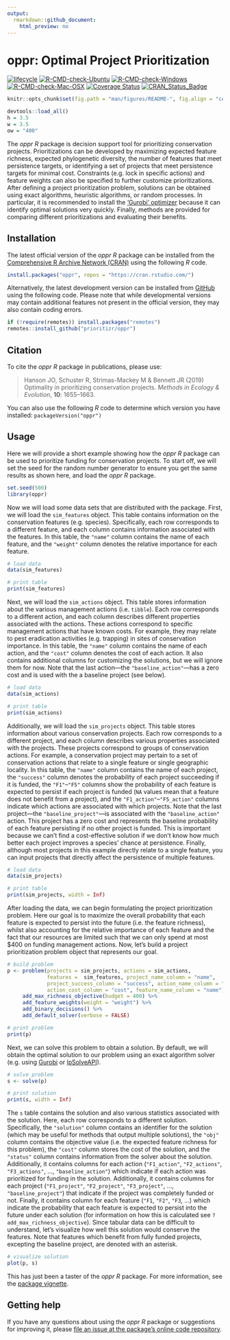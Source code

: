 ```yaml
---
output:
  rmarkdown::github_document:
    html_preview: no
---
```


<!--- README.md is generated from README.Rmd. Please edit that file -->

# oppr: Optimal Project Prioritization

[![lifecycle](https://img.shields.io/badge/Lifecycle-stable-brightgreen.svg)](https://lifecycle.r-lib.org/articles/stages.html)
[![R-CMD-check-Ubuntu](https://img.shields.io/github/workflow/status/prioritizr/oppr/Ubuntu/master.svg?label=Ubuntu)](https://github.com/prioritizr/oppr/actions)
[![R-CMD-check-Windows](https://img.shields.io/github/workflow/status/prioritizr/oppr/Windows/master.svg?label=Windows)](https://github.com/prioritizr/oppr/actions)
[![R-CMD-check-Mac-OSX](https://img.shields.io/github/workflow/status/prioritizr/oppr/Mac%20OSX/master.svg?label=Mac%20OSX)](https://github.com/prioritizr/oppr/actions)
[![Coverage Status](https://codecov.io/github/prioritizr/oppr/coverage.svg?branch=master)](https://codecov.io/github/prioritizr/oppr?branch=master)
[![CRAN_Status_Badge](http://www.r-pkg.org/badges/version/oppr)](https://CRAN.R-project.org/package=oppr)

```r
knitr::opts_chunk$set(fig.path = "man/figures/README-", fig.align = "center")
```

```r
devtools::load_all()
h = 3.5
w = 3.5
ow = "400"
```

The _oppr R_ package is decision support tool for prioritizing conservation projects. Prioritizations can be developed by maximizing expected feature richness, expected phylogenetic diversity, the number of features that meet persistence targets, or identifying a set of projects that meet persistence targets for minimal cost. Constraints (e.g. lock in specific actions) and feature weights can also be specified to further customize prioritizations. After defining a project prioritization problem, solutions can be obtained using exact algorithms, heuristic algorithms, or random processes. In particular, it is recommended to install the ['Gurobi' optimizer](https://www.gurobi.com) because it can identify optimal solutions very quickly. Finally, methods are provided for comparing different prioritizations and evaluating their benefits.

## Installation

The latest official version of the _oppr R_ package can be installed from the [Comprehensive R Archive Network (CRAN)](https://cran.r-project.org/) using the following _R_ code.

```r
install.packages("oppr", repos = "https://cran.rstudio.com/")
```

Alternatively, the latest development version can be installed from [GitHub](https://github.com/prioritizr/oppr) using the following code. Please note that while developmental versions may contain additional features not present in the official version, they may also contain coding errors.

```r
if (!require(remotes)) install.packages("remotes")
remotes::install_github("prioritizr/oppr")
```

## Citation

To cite the _oppr R_ package in publications, please use:

> Hanson JO, Schuster R, Strimas-Mackey M & Bennett JR (2019) Optimality in prioritizing conservation projects. _Methods in Ecology & Evolution_, **10**: 1655--1663.

You can also use the following _R_ code to determine which version you have installed: `packageVersion("oppr")`

## Usage

Here we will provide a short example showing how the _oppr R_ package can be used to prioritize funding for conservation projects. To start off, we will set the seed for the random number generator to ensure you get the same results as shown here, and load the _oppr R_ package.

```r
set.seed(500)
library(oppr)
```

Now we will load some data sets that are distributed with the package. First, we will load the `sim_features` object. This table contains information on the conservation features (e.g. species). Specifically, each row corresponds to a different feature, and each column contains information associated with the features. In this table, the `"name"` column contains the name of each feature, and the `"weight"` column denotes the relative importance for each feature.

```r
# load data
data(sim_features)

# print table
print(sim_features)
```

Next, we will load the `sim_actions` object. This table stores information about the various management actions (i.e. `tibble`). Each row corresponds to a different action, and each column describes different properties associated with the actions. These actions correspond to specific management actions that have known costs. For example, they may relate to pest eradication activities (e.g. trapping) in sites of conservation importance. In this table, the `"name"` column contains the name of each action, and the `"cost"` column denotes the cost of each action. It also contains additional columns for customizing the solutions, but we will ignore them for now. Note that the last action---the `"baseline_action"`---has a zero cost and is used with the a baseline project (see below).

```r
# load data
data(sim_actions)

# print table
print(sim_actions)
```

Additionally, we will load the `sim_projects` object. This table stores information about various conservation projects. Each row corresponds to a different project, and each column describes various properties associated with the projects. These projects correspond to groups of conservation actions. For example, a conservation project may pertain to a set of conservation actions that relate to a single feature or single geographic locality. In this table, the `"name"` column contains the name of each project, the `"success"` column denotes the probability of each project succeeding if it is funded, the `"F1"`--`"F5"` columns show the probability of each feature is expected to persist if each project is funded (`NA` values mean that a feature does not benefit from a project), and the `"F1_action"`--`"F5_action"` columns indicate which actions are associated with which projects. Note that the last project---the `"baseline_project"`---is associated with the `"baseline_action"` action. This project has a zero cost and represents the baseline probability of each feature persisting if no other project is funded. This is important because we can't find a cost-effective solution if we don't know how much better each project improves a species' chance at persistence. Finally, although most projects in this example directly relate to a single feature, you can input projects that directly affect the persistence of multiple features.

```r
# load data
data(sim_projects)

# print table
print(sim_projects, width = Inf)
```

After loading the data, we can begin formulating the project prioritization problem. Here our goal is to maximize the overall probability that each feature is expected to persist into the future (i.e. the feature richness), whilst also accounting for the relative importance of each feature and the fact that our resources are limited such that we can only spend at most $400 on funding management actions. Now, let's build a project prioritization problem object that represents our goal.

```r
# build problem
p <- problem(projects = sim_projects, actions = sim_actions,
             features =  sim_features, project_name_column = "name",
             project_success_column = "success", action_name_column = "name",
             action_cost_column = "cost", feature_name_column = "name") %>%
     add_max_richness_objective(budget = 400) %>%
     add_feature_weights(weight = "weight") %>%
     add_binary_decisions() %>%
     add_default_solver(verbose = FALSE)

# print problem
print(p)
```

Next, we can solve this problem to obtain a solution. By default, we will obtain the optimal solution to our problem using an exact algorithm solver (e.g. using [Gurobi](https://www.gurobi.com/) or [lpSolveAPI](https://cran.r-project.org/package=lpSolveAPI)).

```r
# solve problem
s <- solve(p)
```

```r
# print solution
print(s, width = Inf)
```

The `s` table contains the solution and also various statistics associated with the solution. Here, each row corresponds to a different solution. Specifically, the `"solution"` column contains an identifier for the solution (which may be useful for methods that output multiple solutions), the `"obj"` column contains the objective value (i.e. the expected feature richness for this problem), the `"cost"` column stores the cost of the solution, and the `"status"` column contains information from the solver about the solution. Additionally, it contains columns for each action (`"F1_action"`, `"F2_actions"`, `"F3_actions"`, ..., `"baseline_action"`) which indicate if each action was prioritized for funding in the solution. Additionally, it contains columns for each project (`"F1_project"`, `"F2_project"`, `"F3_project"`, ..., `"baseline_project"`) that indicate if the project was completely funded or not. Finally, it contains column for each feature (`"F1`, `"F2"`, `"F3`, ...) which indicate the probability that each feature is expected to persist into the future under each solution (for information on how this is calculated see `?add_max_richness_objective`). Since tabular data can be difficult to understand, let's visualize how well this solution would conserve the features. Note that features which benefit from fully funded projects, excepting the baseline project, are denoted with an asterisk.

```r
# visualize solution
plot(p, s)
```

This has just been a taster of the _oppr R_ package. For more information, see the [package vignette](https://prioritizr.github.io/oppr/articles/oppr.html).

## Getting help

If you have any questions about using the _oppr R_ package or suggestions for improving it, please [file an issue at the package's online code repository](https://github.com/prioritizr/oppr/issues/new).
